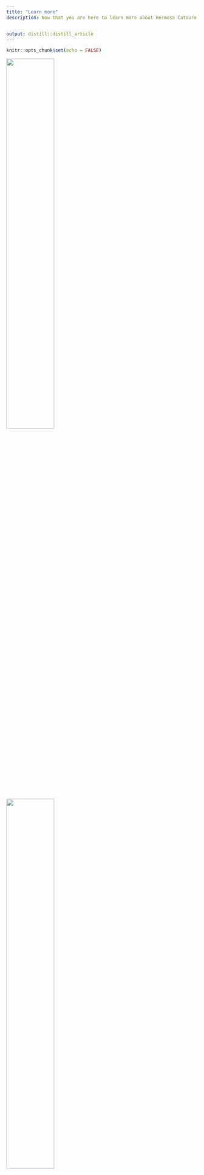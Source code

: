 ```yaml
---
title: "Learn more"
description: Now that you are here to learn more about Hermosa Catoure, let me tell you exactly how we make our modest clothing, how well the quality is, and why it is so cheap. Firstly, all the fabric comes from all over the world and is handpicked specially from Saudi Arabia, Turkey, Spain, and Italy. These are the ranked fabric makers in the world. As well as we have many factories where the clothes are tailored and fit to your liking, as that is what couture means. We also make sure that everything is perfect and in place. As well as why we sell them for cheap is that modest clothing nowadays can be extremely expensive and not the best quality and most likely not very up to trend. Hermosa Couture also helps for people that might not be Muslim but still are trying to be modest. So now you have learned more about us, how about you go shopping?


output: distill::distill_article
---
```


```r
knitr::opts_chunk$set(echo = FALSE)
``` 

![](Images/cream.jpg){width=50%}
![](Images/abayaa.jpg){width=50%} 
![](Images/grey.jpg){width=50%}  




